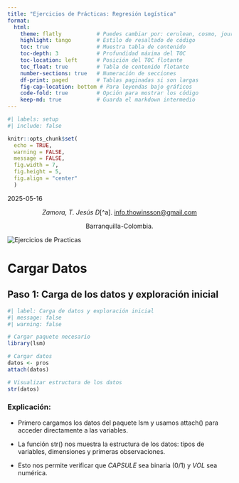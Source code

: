 ```yaml
---
title: "Ejercicios de Prácticas: Regresión Logística"
format:
  html:
    theme: flatly           # Puedes cambiar por: cerulean, cosmo, journal, lumen, united
    highlight: tango        # Estilo de resaltado de código
    toc: true               # Muestra tabla de contenido
    toc-depth: 3            # Profundidad máxima del TOC
    toc-location: left      # Posición del TOC flotante
    toc_float: true         # Tabla de contenido flotante
    number-sections: true   # Numeración de secciones
    df-print: paged         # Tablas paginadas si son largas
    fig-cap-location: bottom # Para leyendas bajo gráficos
    code-fold: true         # Opción para mostrar los código
    keep-md: true           # Guarda el markdown intermedio
---
```


```r
#| labels: setup
#| include: false

knitr::opts_chunk$set(
  echo = TRUE, 
  warning = FALSE, 
  message = FALSE, 
  fig.width = 7,
  fig.height = 5,
  fig.align = "center"
  )

```

2025-05-16

::: {style="text-align: center;"}
<p>*Zamora, T. Jesús D*\[\^a\]. [info.thowinsson\@gmail.com](mailto:info.thowinsson@gmail.com){.email}</p>

<p>Barranquilla-Colombia.</p>
:::

```{=html}
<style>
  #TOC::before {
    content: "";
    display: block;
    width: 100%;
    background-image: url('Imagen_portada.png');
    background-size: cover;
    background-repeat: no-repeat;
    background-position: center;
    margin-bottom: 20px;
    border-radius: 10px;
    height: 350px; /* Ajusta la altura según tu imagen */
  }
</style>
```

::: {#toc-imagen-container}
<img src="Portada2.jpg" alt="Ejercicios de Practicas" id="imagen-toc"/>
:::


# Cargar Datos

## Paso 1: Carga de los datos y exploración inicial

```r
#| label: Carga de datos y exploración inicial
#| message: false
#| warning: false

# Cargar paquete necesario
library(lsm)

# Cargar datos
datos <- pros
attach(datos)

# Visualizar estructura de los datos
str(datos)
```

### Explicación:

-   Primero cargamos los datos del paquete lsm y usamos attach() para acceder directamente a las variables.

-   La función str() nos muestra la estructura de los datos: tipos de variables, dimensiones y primeras observaciones.

-   Esto nos permite verificar que $CAPSULE$ sea binaria (0/1) y $VOL$ sea numérica.